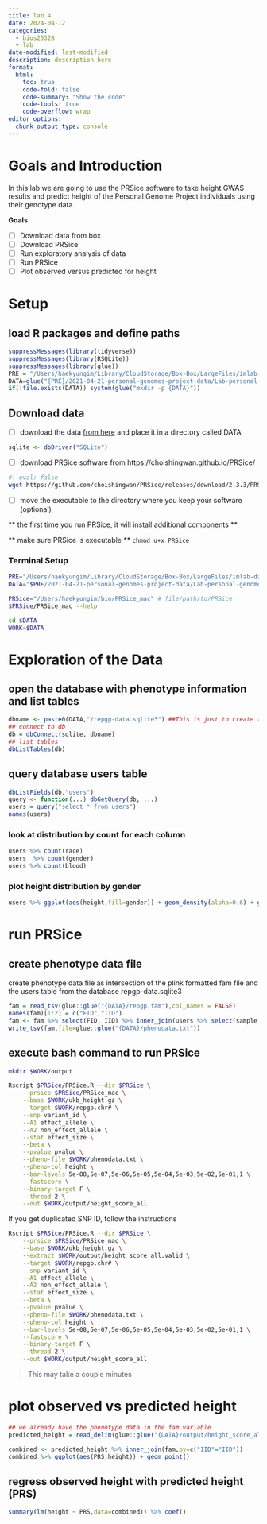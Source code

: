 ```yaml
---
title: lab 4
date: 2024-04-12
categories: 
  - bios25328
  - lab
date-modified: last-modified
description: description here
format:
  html:
    toc: true
    code-fold: false
    code-summary: "Show the code"
    code-tools: true
    code-overflow: wrap
editor_options: 
  chunk_output_type: console
---
```


# Goals and Introduction 
In this lab we are going to use the PRSice software to take height GWAS results and predict height of the  Personal Genome Project individuals using their genotype data.

**Goals**

  - [ ] Download data from box
  - [ ] Download PRSice
  - [ ] Run exploratory analysis of data 
  - [ ] Run PRSice 
  - [ ] Plot observed versus predicted for height

# Setup 

## load R packages and define paths
```r

suppressMessages(library(tidyverse))
suppressMessages(library(RSQLite))
suppressMessages(library(glue))
PRE = "/Users/haekyungim/Library/CloudStorage/Box-Box/LargeFiles/imlab-data/data-Github/web-data"
DATA=glue("{PRE}/2021-04-21-personal-genomes-project-data/Lab-personal-genomes-project-data")
if(!file.exists(DATA)) system(glue("mkdir -p {DATA}"))

```

## Download data

- [ ] download the data [from here](https://uchicago.box.com/s/snhot2x0272dzuuas4ipkgnrlxva2qga) and place it in a directory called DATA

```r
sqlite <- dbDriver("SQLite")
```

- [ ] download PRSice software from https://choishingwan.github.io/PRSice/

```bash
#| eval: false
wget https://github.com/choishingwan/PRSice/releases/download/2.3.3/PRSice_mac.zip
```

- [ ] move the executable to the directory where you keep your software (optional)

** the first time you run PRSice, it will install additional components **

** make sure PRSice is executable ** `chmod u+x PRSice`

### Terminal Setup

```bash
PRE="/Users/haekyungim/Library/CloudStorage/Box-Box/LargeFiles/imlab-data/data-Github/web-data"
DATA="$PRE/2021-04-21-personal-genomes-project-data/Lab-personal-genomes-project-data"

PRSice="/Users/haekyungim/bin/PRSice_mac" # file/path/to/PRSice
$PRSice/PRSice_mac --help 
```


```bash
cd $DATA
WORK=$DATA
```

# Exploration of the Data 

## open the database with phenotype information and list tables
```r
dbname <- paste0(DATA,"/repgp-data.sqlite3") ##This is just to create the file path to the sqlite3 file 
## connect to db
db = dbConnect(sqlite, dbname)
## list tables
dbListTables(db)
```

## query database users table

```r
dbListFields(db,"users")
query <- function(...) dbGetQuery(db, ...)
users = query("select * from users")
names(users)
```

### look at distribution by count for each column

```r
users %>% count(race)
users  %>% count(gender)
users %>% count(blood)
```

### plot height distribution by gender

```r
users %>% ggplot(aes(height,fill=gender)) + geom_density(alpha=0.6) + ggtitle("Height by gender - Missing gender, *, has bi-modal distr.") + theme_minimal(base_size = 15)
```

# run PRSice 

## create phenotype data file

create phenotype data file as intersection of the plink formatted fam file and the users table from the database repgp-data.sqlite3

```r
fam = read_tsv(glue::glue("{DATA}/repgp.fam"),col_names = FALSE)
names(fam)[1:2] = c("FID","IID")
fam <- fam %>% select(FID, IID) %>% inner_join(users %>% select(sample,height,weight,gender), by=c("IID"="sample")) 
write_tsv(fam,file=glue::glue("{DATA}/phenodata.txt"))

```

## execute bash command to run PRSice

```bash

mkdir $WORK/output

Rscript $PRSice/PRSice.R --dir $PRSice \
    --prsice $PRSice/PRSice_mac \
    --base $WORK/ukb_height.gz \
    --target $WORK/repgp.chr# \
    --snp variant_id \
    --A1 effect_allele \
    --A2 non_effect_allele \
    --stat effect_size \
    --beta \
    --pvalue pvalue \
    --pheno-file $WORK/phenodata.txt \
    --pheno-col height \
    --bar-levels 5e-08,5e-07,5e-06,5e-05,5e-04,5e-03,5e-02,5e-01,1 \
    --fastscore \
    --binary-target F \
    --thread 2 \
    --out $WORK/output/height_score_all

```

If you get duplicated SNP ID, follow the instructions 
```bash
Rscript $PRSice/PRSice.R --dir $PRSice \
    --prsice $PRSice/PRSice_mac \
    --base $WORK/ukb_height.gz \
    --extract $WORK/output/height_score_all.valid \
    --target $WORK/repgp.chr# \
    --snp variant_id \
    --A1 effect_allele \
    --A2 non_effect_allele \
    --stat effect_size \
    --beta \
    --pvalue pvalue \
    --pheno-file $WORK/phenodata.txt \
    --pheno-col height \
    --bar-levels 5e-08,5e-07,5e-06,5e-05,5e-04,5e-03,5e-02,5e-01,1 \
    --fastscore \
    --binary-target F \
    --thread 2 \
    --out $WORK/output/height_score_all

```

> This may take a couple minutes

# plot observed vs predicted height 

```r
## we already have the phenotype data in the fam variable
predicted_height = read_delim(glue::glue("{DATA}/output/height_score_all.best"),delim=" ")
```

```r
combined <- predicted_height %>% inner_join(fam,by=c("IID"="IID")) 
combined %>% ggplot(aes(PRS,height)) + geom_point()
```

## regress observed height with predicted height (PRS)

```r
summary(lm(height ~ PRS,data=combined)) %>% coef() 
```
